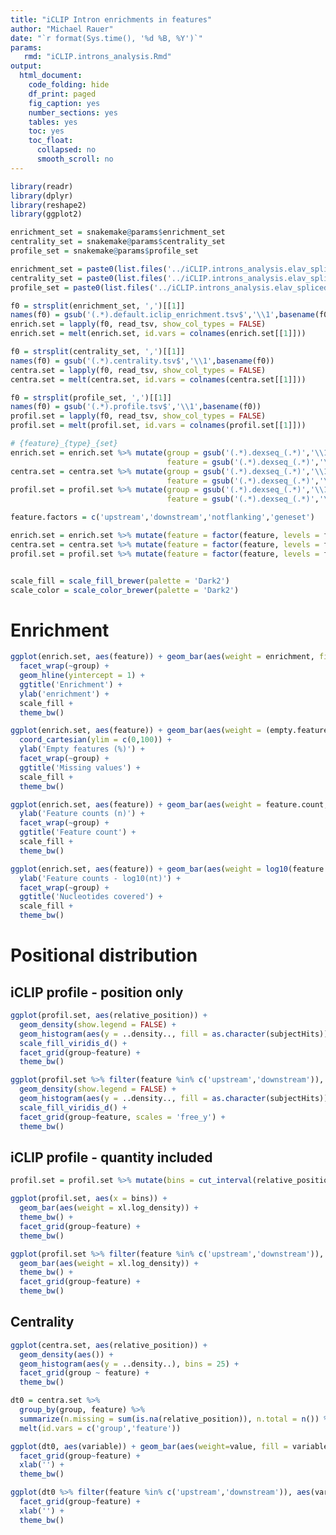 ```yaml
---
title: "iCLIP Intron enrichments in features"
author: "Michael Rauer"
date: "`r format(Sys.time(), '%d %B, %Y')`"
params:
   rmd: "iCLIP.introns_analysis.Rmd"
output:
  html_document:
    code_folding: hide
    df_print: paged
    fig_caption: yes
    number_sections: yes
    tables: yes
    toc: yes
    toc_float:
      collapsed: no
      smooth_scroll: no
---
```


```r
library(readr)
library(dplyr)
library(reshape2)
library(ggplot2)
```

```r
enrichment_set = snakemake@params$enrichment_set
centrality_set = snakemake@params$centrality_set 
profile_set = snakemake@params$profile_set
```

```r
enrichment_set = paste0(list.files('../iCLIP.introns_analysis.elav_spliced/iCLIP_enrichment/', pattern = '.*dexseq_.*.tsv$', full.names = TRUE),collapse = ',')
centrality_set = paste0(list.files('../iCLIP.introns_analysis.elav_spliced/iCLIP_centrality/', pattern = '.*dexseq_.*.tsv$', full.names = TRUE),collapse = ',')
profile_set = paste0(list.files('../iCLIP.introns_analysis.elav_spliced/iCLIP_profile/', pattern = '.*dexseq_.*.tsv$', full.names = TRUE),collapse = ',')
```

```r
f0 = strsplit(enrichment_set, ',')[[1]]
names(f0) = gsub('(.*).default.iclip_enrichment.tsv$','\\1',basename(f0))
enrich.set = lapply(f0, read_tsv, show_col_types = FALSE)
enrich.set = melt(enrich.set, id.vars = colnames(enrich.set[[1]]))

f0 = strsplit(centrality_set, ',')[[1]]
names(f0) = gsub('(.*).centrality.tsv$','\\1',basename(f0))
centra.set = lapply(f0, read_tsv, show_col_types = FALSE)
centra.set = melt(centra.set, id.vars = colnames(centra.set[[1]]))

f0 = strsplit(profile_set, ',')[[1]]
names(f0) = gsub('(.*).profile.tsv$','\\1',basename(f0))
profil.set = lapply(f0, read_tsv, show_col_types = FALSE)
profil.set = melt(profil.set, id.vars = colnames(profil.set[[1]]))
```


```r
# {feature}_{type}_{set}
enrich.set = enrich.set %>% mutate(group = gsub('(.*).dexseq_(.*)','\\1', L1),
                                   feature = gsub('(.*).dexseq_(.*)','\\2',L1))
centra.set = centra.set %>% mutate(group = gsub('(.*).dexseq_(.*)','\\1',L1),
                                   feature = gsub('(.*).dexseq_(.*)','\\2',L1))
profil.set = profil.set %>% mutate(group = gsub('(.*).dexseq_(.*)','\\1',L1),
                                   feature = gsub('(.*).dexseq_(.*)','\\2',L1))

```

```r
feature.factors = c('upstream','downstream','notflanking','geneset')

enrich.set = enrich.set %>% mutate(feature = factor(feature, levels = feature.factors))
centra.set = centra.set %>% mutate(feature = factor(feature, levels = feature.factors))
profil.set = profil.set %>% mutate(feature = factor(feature, levels = feature.factors))


scale_fill = scale_fill_brewer(palette = 'Dark2') 
scale_color = scale_color_brewer(palette = 'Dark2') 
```

# Enrichment 

```r
ggplot(enrich.set, aes(feature)) + geom_bar(aes(weight = enrichment, fill = feature)) + 
  facet_wrap(~group) + 
  geom_hline(yintercept = 1) + 
  ggtitle('Enrichment') +
  ylab('enrichment') +
  scale_fill +
  theme_bw()
```

```r
ggplot(enrich.set, aes(feature)) + geom_bar(aes(weight = (empty.features/feature.count) * 100, fill = feature)) + 
  coord_cartesian(ylim = c(0,100)) + 
  ylab('Empty features (%)') + 
  facet_wrap(~group) + 
  ggtitle('Missing values') + 
  scale_fill +
  theme_bw()
```

```r
ggplot(enrich.set, aes(feature)) + geom_bar(aes(weight = feature.count, fill = feature)) + 
  ylab('Feature counts (n)') + 
  facet_wrap(~group) + 
  ggtitle('Feature count') + 
  scale_fill +
  theme_bw()
```

```r
ggplot(enrich.set, aes(feature)) + geom_bar(aes(weight = log10(feature.length), fill = feature)) + 
  ylab('Feature counts - log10(nt)') + 
  facet_wrap(~group) + 
  ggtitle('Nucleotides covered') + 
  scale_fill +
  theme_bw()
```

# Positional distribution 

## iCLIP profile - position only

```r
ggplot(profil.set, aes(relative_position)) +
  geom_density(show.legend = FALSE) + 
  geom_histogram(aes(y = ..density.., fill = as.character(subjectHits)), binwidth = 0.05, show.legend = FALSE) + 
  scale_fill_viridis_d() + 
  facet_grid(group~feature) +
  theme_bw()
```

```r
ggplot(profil.set %>% filter(feature %in% c('upstream','downstream')), aes(relative_position)) +
  geom_density(show.legend = FALSE) + 
  geom_histogram(aes(y = ..density.., fill = as.character(subjectHits)), binwidth = 0.05, show.legend = FALSE) + 
  scale_fill_viridis_d() +
  facet_grid(group~feature, scales = 'free_y') +
  theme_bw()
```


## iCLIP profile - quantity included

```r
profil.set = profil.set %>% mutate(bins = cut_interval(relative_position, n = 50))

ggplot(profil.set, aes(x = bins)) +
  geom_bar(aes(weight = xl.log_density)) +
  theme_bw() +
  facet_grid(group~feature) +
  theme_bw()
```

```r
ggplot(profil.set %>% filter(feature %in% c('upstream','downstream')), aes(x = bins)) +
  geom_bar(aes(weight = xl.log_density)) +
  theme_bw() +
  facet_grid(group~feature) +
  theme_bw()
```

## Centrality

```r
ggplot(centra.set, aes(relative_position)) + 
  geom_density(aes()) + 
  geom_histogram(aes(y = ..density..), bins = 25) + 
  facet_grid(group ~ feature) +
  theme_bw()
```

```r
dt0 = centra.set %>% 
  group_by(group, feature) %>% 
  summarize(n.missing = sum(is.na(relative_position)), n.total = n()) %>% 
  melt(id.vars = c('group','feature'))

ggplot(dt0, aes(variable)) + geom_bar(aes(weight=value, fill = variable), show.legend = FALSE) + 
  facet_grid(group~feature) + 
  xlab('') + 
  theme_bw()
```

```r
ggplot(dt0 %>% filter(feature %in% c('upstream','downstream')), aes(variable)) + geom_bar(aes(weight=value, fill = variable), show.legend = FALSE) + 
  facet_grid(group~feature) + 
  xlab('') + 
  theme_bw()
```

